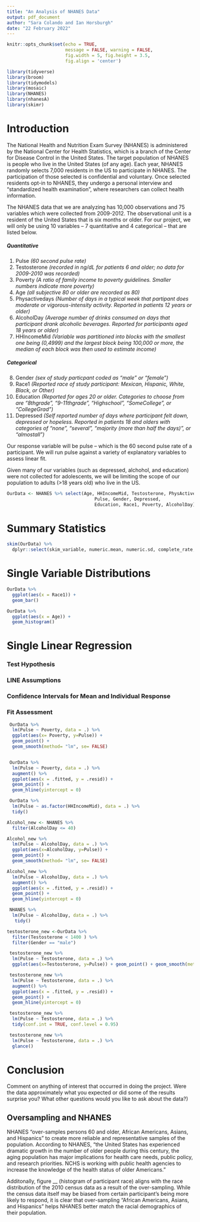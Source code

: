 ```yaml
---
title: "An Analysis of NHANES Data"
output: pdf_document
author: "Sara Colando and Ian Horsburgh"
date: "22 February 2022"
---
```


```r
knitr::opts_chunk$set(echo = TRUE, 
                      message = FALSE, warning = FALSE,
                      fig.width = 5, fig.height = 3.5, 
                      fig.align = 'center')

library(tidyverse)
library(broom)
library(tidymodels)
library(mosaic)
library(NHANES)
library(nhanesA)
library(skimr)
```

# Introduction

  The National Health and Nutrition Exam Survey (NHANES) is administered by the National Center for Health Statistics, which is a branch of the Center for Disease Control in the United States. The target population of NHANES is people who live in the United States (of any age). Each year, NHANES randomly selects 7,000 residents in the US to participate in NHANES. The participation of those selected is confidential and voluntary. Once selected residents opt-in to NHANES, they undergo a personal interview and “standardized health examination”, where researchers can collect health information.

  The NHANES data that we are analyzing has 10,000 observations and 75 variables which were collected from 2009-2012. The observational unit is a resident of the United States that is six months or older. For our project, we will only be using 10 variables – 7 quantitative and 4 categorical – that are listed below.

##### Quantitative
1. Pulse *(60 second pulse rate)*
2. Testosterone *(recorded in ng/dL for patients 6 and older; no data for 2009-2010 was recorded)*
3. Poverty *(A ratio of family income to poverty guidelines. Smaller numbers indicate more poverty)*
4. Age *(all subjective 80 or older are recorded as 80)*
5. Physactivedays *(Number of days in a typical week that partipant does moderate or vigorous-intensity activity. Reported in patients 12 years or older)*
6. AlcoholDay *(Average number of drinks consumed on days that participant drank alcoholic beverages. Reported for participants aged 18 years or older)*
7. HHIncomeMid *(Variable was partitioned into blocks with the smallest one being (0,4999) and the largest block being 100,000 or more, the median of each block was then used to estimate income)*

##### Categorical
8. Gender *(sex of study particpant coded as "male" or "female")*
9. Race1 *(Reported race of study participant: Mexican, Hispanic, White, Black, or Other)*
10. Education *(Reported for ages 20 or older. Categories to choose from are "8thgrade", "9-11thgrade", "Highschool", "SomeCollege", or "CollegeGrad")*
11. Depressed *(Self reported number of days where participant felt down, depressed or hopeless. Reported in patients 18 and olders with categories of "none", "several", "majority (more than half the days)", or "almostall")*

  Our response variable will be pulse – which is the 60 second pulse rate of a participant. We will run pulse against a variety of explanatory variables to assess linear fit.
  
  Given many of our variables (such as depressed, alchohol, and education) were not collected for adolescents, we will be limiting the scope of our population to adults (>18 years old) who live in the US.


```r
OurData <- NHANES %>% select(Age, HHIncomeMid, Testosterone, PhysActiveDays, 
                                 Pulse, Gender, Depressed, 
                                 Education, Race1, Poverty, AlcoholDay)
```

# Summary Statistics

```r
skim(OurData) %>%
  dplyr::select(skim_variable, numeric.mean, numeric.sd, complete_rate, numeric.p50)
```

# Single Variable Distributions

```r
OurData %>%
  ggplot(aes(x = Race1)) + 
  geom_bar() 
```

```r
OurData %>%
  ggplot(aes(x = Age)) + 
  geom_histogram() 
```



# Single Linear Regression

### Test Hypothesis

### LINE Assumptions

### Confidence Intervals for Mean and Individual Response

### Fit Assessment

```r
 OurData %>%
  lm(Pulse ~ Poverty, data = .) %>%
  ggplot(aes(x= Poverty, y=Pulse)) + 
  geom_point() + 
  geom_smooth(method= "lm", se= FALSE) 


 OurData %>%
  lm(Pulse ~ Poverty, data = .) %>%
  augment() %>%
  ggplot(aes(x = .fitted, y = .resid)) + 
  geom_point() + 
  geom_hline(yintercept = 0)
```


```r
 OurData %>%
  lm(Pulse ~ as.factor(HHIncomeMid), data = .) %>%
  tidy()
```

```r
Alcohol_new <- NHANES %>%
  filter(AlcoholDay <= 40)
```

```r
Alcohol_new %>%
  lm(Pulse ~ AlcoholDay, data = .) %>%
  ggplot(aes(x=AlcoholDay, y=Pulse)) + 
  geom_point() + 
  geom_smooth(method= "lm", se= FALSE) 

Alcohol_new %>%
  lm(Pulse ~ AlcoholDay, data = .) %>%
  augment() %>%
  ggplot(aes(x = .fitted, y = .resid)) + 
  geom_point() + 
  geom_hline(yintercept = 0)

 NHANES %>%
  lm(Pulse ~ AlcoholDay, data = .) %>%
   tidy()
```

```r
testosterone_new <-OurData %>%
  filter(Testosterone < 1400 ) %>%
  filter(Gender == "male")
```

```r
 testosterone_new %>%
  lm(Pulse ~ Testosterone, data = .) %>%
  ggplot(aes(x=Testosterone, y=Pulse)) + geom_point() + geom_smooth(method= "lm", se= FALSE) 
```
```r
 testosterone_new %>%
  lm(Pulse ~ Testosterone, data = .) %>%
  augment() %>%
  ggplot(aes(x = .fitted, y = .resid)) + 
  geom_point() + 
  geom_hline(yintercept = 0)
```

```r
 testosterone_new %>%
  lm(Pulse ~ Testosterone, data = .) %>%
  tidy(conf.int = TRUE, conf.level = 0.95)

 testosterone_new %>%
  lm(Pulse ~ Testosterone, data = .) %>%
  glance()
```
# Conclusion

Comment on anything of interest that occurred in
doing the project. Were the data approximately what you expected or did some of the results
surprise you? What other questions would you like to ask about the data?)

## Oversampling and NHANES

NHANES "over-samples persons 60 and older, African Americans, Asians, and Hispanics" to create more reliable and representative samples of the population. According to NHANES, "the United States has experienced dramatic growth in the number of older people during this century, the aging population has major implications for health care needs, public policy, and research priorities. NCHS is working with public health agencies to increase the knowledge of the health status of older Americans." 

Additonally, figure __ (histogram of participant race) aligns with the race distribution of the 2010 census data as a result of the over-sampling. While the census data itself may be biased from certain participant's being more likely to respond, it is clear that over-sampling "African Americans, Asians, and Hispanics" helps NHANES better match the racial demographics of their population.

